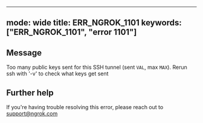 
---
mode: wide
title: ERR_NGROK_1101
keywords: ["ERR_NGROK_1101", "error 1101"]
---

## Message
Too many public keys sent for this SSH tunnel (sent `VAL`, max `MAX`).
Rerun ssh with '-v' to check what keys get sent




## Further help
If you're having trouble resolving this error, please reach out to [support@ngrok.com](mailto:support@ngrok.com?subject=Help%20with%20ERR_NGROK_1101)

